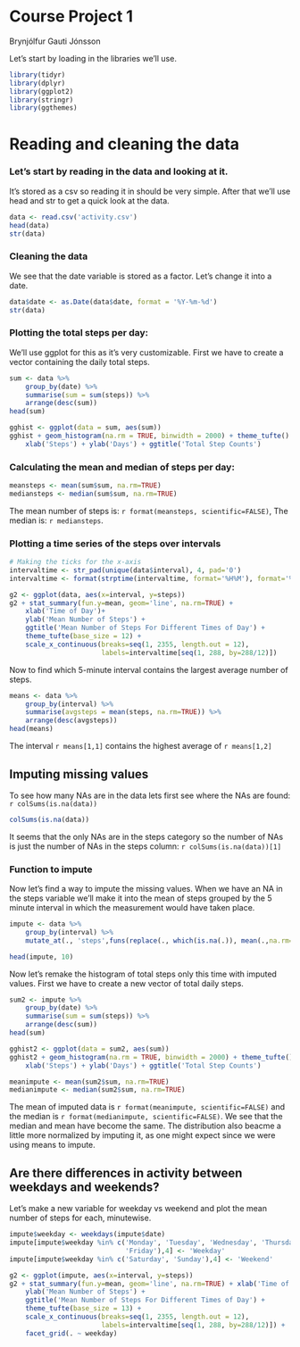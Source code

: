 Course Project 1
=================
Brynjólfur Gauti Jónsson

Let's start by loading in the libraries we'll use.
```r
library(tidyr)
library(dplyr)
library(ggplot2)
library(stringr)
library(ggthemes)
```

# Reading and cleaning the data

### Let's start by reading in the data and looking at it.
It's stored as a csv so reading it in should be very simple. After that we'll use head and str to get a quick look at the data.
```r
data <- read.csv('activity.csv')
head(data)
str(data)
```


### Cleaning the data

We see that the date variable is stored as a factor. Let's change it into a date.

```r
data$date <- as.Date(data$date, format = '%Y-%m-%d')
str(data)
```

### Plotting the total steps per day:

We'll use ggplot for this as it's very customizable. First we have to create a vector containing the daily total steps.

```r
sum <- data %>%
    group_by(date) %>%
    summarise(sum = sum(steps)) %>%
    arrange(desc(sum))
head(sum)
```

```r
gghist <- ggplot(data = sum, aes(sum))
gghist + geom_histogram(na.rm = TRUE, binwidth = 2000) + theme_tufte() + 
    xlab('Steps') + ylab('Days') + ggtitle('Total Step Counts')
```

### Calculating the mean and median of steps per day:
```r
meansteps <- mean(sum$sum, na.rm=TRUE)
mediansteps <- median(sum$sum, na.rm=TRUE)
```

The mean number of steps is: `r format(meansteps, scientific=FALSE)`, The median is: `r mediansteps`.


### Plotting a time series of the steps over intervals

```r
# Making the ticks for the x-axis
intervaltime <- str_pad(unique(data$interval), 4, pad='0')
intervaltime <- format(strptime(intervaltime, format='%H%M'), format='%H:%M')

g2 <- ggplot(data, aes(x=interval, y=steps))
g2 + stat_summary(fun.y=mean, geom='line', na.rm=TRUE) + 
    xlab('Time of Day')+
    ylab('Mean Number of Steps') + 
    ggtitle('Mean Number of Steps For Different Times of Day') +
    theme_tufte(base_size = 12) + 
    scale_x_continuous(breaks=seq(1, 2355, length.out = 12), 
                       labels=intervaltime[seq(1, 288, by=288/12)])
```

Now to find which 5-minute interval contains the largest average number of steps.

```r
means <- data %>%
    group_by(interval) %>%
    summarise(avgsteps = mean(steps, na.rm=TRUE)) %>%
    arrange(desc(avgsteps))
head(means)
```

The interval `r means[1,1]` contains the highest average of `r means[1,2]`

## Imputing missing values

To see how many NAs are in the data lets first see where the NAs are found:
``r colSums(is.na(data))``
```r
colSums(is.na(data))
```

It seems that the only NAs are in the steps category so the number of NAs is just the number of NAs in the steps column: `r colSums(is.na(data))[1]` 

### Function to impute
Now let's find a way to impute the missing values. When we have an NA in the steps variable we'll make it into the mean of steps grouped by the 5 minute interval in which the measurement would have taken place.

```r
impute <- data %>% 
    group_by(interval) %>%
    mutate_at(., 'steps',funs(replace(., which(is.na(.)), mean(.,na.rm=TRUE))))

head(impute, 10)
```


Now let's remake the histogram of total steps only this time with imputed values. First we have to create a new vector of total daily steps.

```r
sum2 <- impute %>%
    group_by(date) %>%
    summarise(sum = sum(steps)) %>%
    arrange(desc(sum))
head(sum)
```


```r
gghist2 <- ggplot(data = sum2, aes(sum))
gghist2 + geom_histogram(na.rm = TRUE, binwidth = 2000) + theme_tufte() + 
    xlab('Steps') + ylab('Days') + ggtitle('Total Step Counts')

meanimpute <- mean(sum2$sum, na.rm=TRUE)
medianimpute <- median(sum2$sum, na.rm=TRUE)

```

The mean of imputed data is `r format(meanimpute, scientific=FALSE)` and the median is `r format(medianimpute, scientific=FALSE)`. We see that the median and mean have become the same. The distribution also beacme a little more normalized by imputing it, as one might expect since we were using means to impute.

## Are there differences in activity between weekdays and weekends?

Let's make a new variable for weekday vs weekend and plot the mean number of steps for each, minutewise.
```r

impute$weekday <- weekdays(impute$date)
impute[impute$weekday %in% c('Monday', 'Tuesday', 'Wednesday', 'Thursday',
                             'Friday'),4] <- 'Weekday'
impute[impute$weekday %in% c('Saturday', 'Sunday'),4] <- 'Weekend'

g2 <- ggplot(impute, aes(x=interval, y=steps))
g2 + stat_summary(fun.y=mean, geom='line', na.rm=TRUE) + xlab('Time of Day') +
    ylab('Mean Number of Steps') + 
    ggtitle('Mean Number of Steps For Different Times of Day') +
    theme_tufte(base_size = 13) +
    scale_x_continuous(breaks=seq(1, 2355, length.out = 12), 
                       labels=intervaltime[seq(1, 288, by=288/12)]) +
    facet_grid(. ~ weekday)
```



